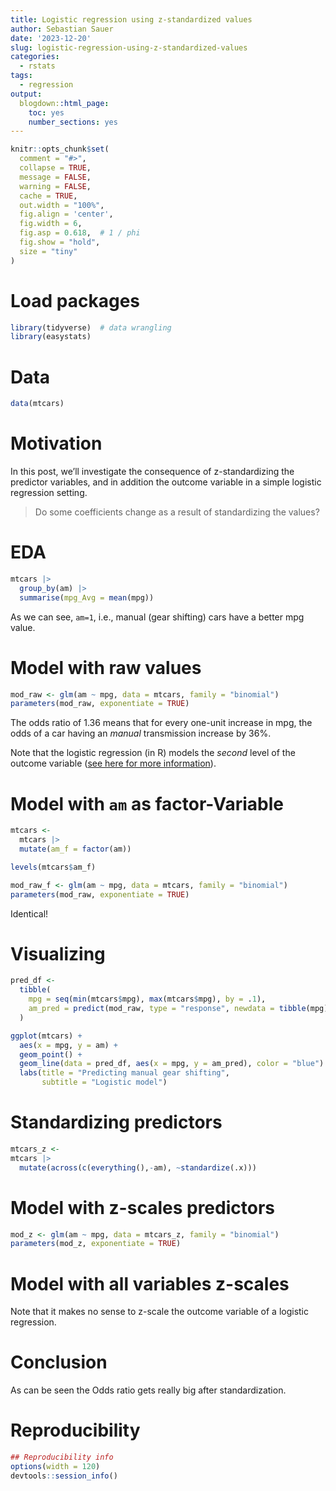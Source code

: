 ```yaml
---
title: Logistic regression using z-standardized values
author: Sebastian Sauer
date: '2023-12-20'
slug: logistic-regression-using-z-standardized-values
categories:
  - rstats
tags:
  - regression
output:
  blogdown::html_page:
    toc: yes
    number_sections: yes
---
```




```r
knitr::opts_chunk$set(
  comment = "#>",
  collapse = TRUE,
  message = FALSE,
  warning = FALSE,
  cache = TRUE,
  out.width = "100%",
  fig.align = 'center',
  fig.width = 6,
  fig.asp = 0.618,  # 1 / phi
  fig.show = "hold",
  size = "tiny"
)
```



# Load packages

```r
library(tidyverse)  # data wrangling
library(easystats)
```


# Data

```r
data(mtcars)
```



# Motivation

In this post, we'll investigate the consequence of z-standardizing the predictor variables, and in addition the outcome variable in a simple logistic regression setting.

>   Do some coefficients change as a result of standardizing the values?


# EDA


```r
mtcars |> 
  group_by(am) |> 
  summarise(mpg_Avg = mean(mpg))
```

As we can see, `am=1`, i.e., manual (gear shifting) cars have a better mpg value.

# Model with raw values


```r
mod_raw <- glm(am ~ mpg, data = mtcars, family = "binomial")
parameters(mod_raw, exponentiate = TRUE)
```

The odds ratio of 1.36 means that for every one-unit increase in mpg, the odds of a car having an *manual* transmission increase by 36%.

Note that the logistic regression (in R) models the *second* level of the outcome variable ([see here for more information](https://data-se.netlify.app/2022/02/11/die-logististische-regression-glm-modelliert-die-zweite-stufe/)).


# Model with `am` as factor-Variable

```r
mtcars <-
  mtcars |> 
  mutate(am_f = factor(am))

levels(mtcars$am_f)
```


```r
mod_raw_f <- glm(am ~ mpg, data = mtcars, family = "binomial")
parameters(mod_raw, exponentiate = TRUE)
```

Identical!


# Visualizing

```r
pred_df <-
  tibble(
    mpg = seq(min(mtcars$mpg), max(mtcars$mpg), by = .1),
    am_pred = predict(mod_raw, type = "response", newdata = tibble(mpg))
  )

ggplot(mtcars) +
  aes(x = mpg, y = am) +
  geom_point() +
  geom_line(data = pred_df, aes(x = mpg, y = am_pred), color = "blue") +
  labs(title = "Predicting manual gear shifting",
       subtitle = "Logistic model")
```


# Standardizing predictors

```r
mtcars_z <- 
mtcars |> 
  mutate(across(c(everything(),-am), ~standardize(.x)))
```



# Model with z-scales predictors


```r
mod_z <- glm(am ~ mpg, data = mtcars_z, family = "binomial")
parameters(mod_z, exponentiate = TRUE)
```
# Model with all variables z-scales

Note that it makes no sense to z-scale the outcome variable of a logistic regression.



# Conclusion

As can be seen the Odds ratio gets really big after standardization.

# Reproducibility

```r
## Reproducibility info
options(width = 120)
devtools::session_info()

```


